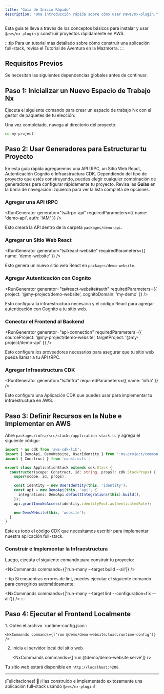 ```yaml
---
title: "Guía de Inicio Rápido"
description: "Una introducción rápida sobre cómo usar @aws/nx-plugin."
---
```





Esta guía te lleva a través de los conceptos básicos para instalar y usar `@aws/nx-plugin` y construir proyectos rápidamente en AWS.

:::tip
Para un tutorial más detallado sobre cómo construir una aplicación full-stack, revisa el <Link path="get_started/tutorials/dungeon-game/overview">Tutorial de Aventura en la Mazmorra</Link>.
:::

## Requisitos Previos

Se necesitan las siguientes dependencias globales antes de continuar:

<Snippet name="prerequisites" />

## Paso 1: Inicializar un Nuevo Espacio de Trabajo Nx

Ejecuta el siguiente comando para crear un espacio de trabajo Nx con el gestor de paquetes de tu elección:

<CreateNxWorkspaceCommand workspace="my-project" />

Una vez completado, navega al directorio del proyecto:

```sh
cd my-project
```

## Paso 2: Usar Generadores para Estructurar tu Proyecto

En esta guía rápida agregaremos una API tRPC, un Sitio Web React, Autenticación Cognito e Infraestructura CDK. Dependiendo del tipo de proyecto que estés construyendo, puedes elegir cualquier combinación de generadores para configurar rápidamente tu proyecto. Revisa las __Guías__ en la barra de navegación izquierda para ver la lista completa de opciones.

### Agregar una API tRPC

<RunGenerator generator="ts#trpc-api" requiredParameters={{ name: 'demo-api', auth: 'IAM' }} />

Esto creará la API dentro de la carpeta `packages/demo-api`.

### Agregar un Sitio Web React

<RunGenerator generator="ts#react-website" requiredParameters={{ name: 'demo-website' }} />

Esto genera un nuevo sitio web React en `packages/demo-website`.

### Agregar Autenticación con Cognito

<RunGenerator generator="ts#react-website#auth" requiredParameters={{ project: '@my-project/demo-website', cognitoDomain: 'my-demo' }} />

Esto configura la infraestructura necesaria y el código React para agregar autenticación con Cognito a tu sitio web.

### Conectar el Frontend al Backend

<RunGenerator generator="api-connection" requiredParameters={{ sourceProject: '@my-project/demo-website', targetProject: '@my-project/demo-api' }} />

Esto configura los proveedores necesarios para asegurar que tu sitio web pueda llamar a tu API tRPC.

### Agregar Infraestructura CDK

<RunGenerator generator="ts#infra" requiredParameters={{ name: 'infra' }} />

Esto configura una Aplicación CDK que puedes usar para implementar tu infraestructura en AWS.

## Paso 3: Definir Recursos en la Nube e Implementar en AWS

Abre `packages/infra/src/stacks/application-stack.ts` y agrega el siguiente código:

```typescript
import * as cdk from 'aws-cdk-lib';
import { DemoApi, DemoWebsite, UserIdentity } from ':my-project/common-constructs';
import { Construct } from 'constructs';

export class ApplicationStack extends cdk.Stack {
  constructor(scope: Construct, id: string, props?: cdk.StackProps) {
    super(scope, id, props);

    const identity = new UserIdentity(this, 'identity');
    const api = new DemoApi(this, 'api', {
      integrations: DemoApi.defaultIntegrations(this).build(),
    });
    api.grantInvokeAccess(identity.identityPool.authenticatedRole);

    new DemoWebsite(this, 'website');
  }
}
```

Este es todo el código CDK que necesitamos escribir para implementar nuestra aplicación full-stack.

### Construir e Implementar la Infraestructura

Luego, ejecuta el siguiente comando para construir tu proyecto:

<NxCommands commands={['run-many --target build --all']} />

:::tip
Si encuentras errores de lint, puedes ejecutar el siguiente comando para corregirlos automáticamente:

<NxCommands commands={['run-many --target lint --configuration=fix --all']} />
:::

## Paso 4: Ejecutar el Frontend Localmente

<Steps>
1. Obtén el archivo `runtime-config.json`:

    <NxCommands commands={['run @demo/demo-website:load:runtime-config']} />

2. Inicia el servidor local del sitio web

    <NxCommands commands={['run @demo/demo-website:serve']} />
</Steps>

Tu sitio web estará disponible en `http://localhost:4200`.

---

¡Felicitaciones! 🎉 ¡Has construido e implementado exitosamente una aplicación full-stack usando `@aws/nx-plugin`!